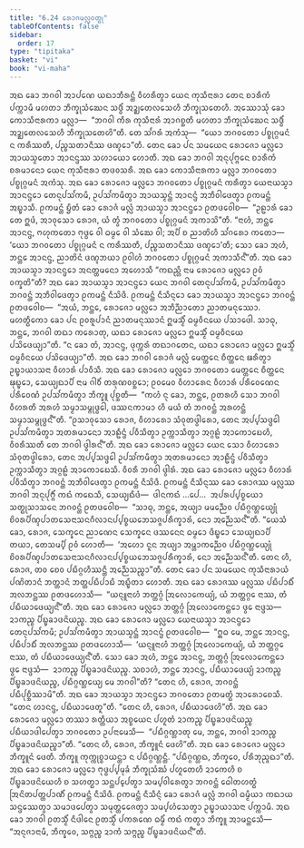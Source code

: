 ```yaml
---
title: "6.24 ᩁᩮᩣᨩᨾᩃᩖᩅᨲ᩠ᨳᩩ"
tableOfContents: false
sidebar:
  order: 17
type: "tipitaka"
basket: "vi"
book: "vi-maha"
---
```



<DynamicBreadcrumb />

<Division number="301" book="vi-maha">

<Paragraph number="1360" book="vi-maha">
ᩋᨳ ᨡᩮᩣ ᨽᨣᩅᩤ ᩋᩣᨸᨱᩮ ᨿᨳᩣᨽᩥᩁᨶ᩠ᨲᩴ ᩅᩥᩉᩁᩥᨲ᩠ᩅᩣ ᨿᩮᨶ ᨠᩩᩈᩥᨶᩣᩁᩣ ᨲᩮᨶ ᨧᩣᩁᩥᨠᩴ ᨸᨠ᩠ᨠᩣᨾᩥ ᨾᩉᨲᩣ ᨽᩥᨠ᩠ᨡᩩᩈᩴᨥᩮᨶ ᩈᨴ᩠ᨵᩥᩴ ᩋᨯ᩠ᨰᨲᩮᩃᩈᩮᩉᩥ ᨽᩥᨠ᩠ᨡᩩᩈᨲᩮᩉᩥ. ᩋᩔᩮᩣᩈᩩᩴ ᨡᩮᩣ ᨠᩮᩣᩈᩥᨶᩣᩁᨠᩣ ᨾᩃᩖᩣ—  “ᨽᨣᩅᩤ ᨠᩥᩁ ᨠᩩᩈᩥᨶᩣᩁᩴ ᩋᩣᨣᨧ᩠ᨨᨲᩥ ᨾᩉᨲᩣ ᨽᩥᨠ᩠ᨡᩩᩈᩴᨥᩮᨶ ᩈᨴ᩠ᨵᩥᩴ ᩋᨯ᩠ᨰᨲᩮᩃᩈᩮᩉᩥ ᨽᩥᨠ᩠ᨡᩩᩈᨲᩮᩉᩦ”ᨲᩥ. ᨲᩮ ᩈᩘᨣᩁᩴ ᩋᨠᩴᩈᩩ—  “ᨿᩮᩣ ᨽᨣᩅᨲᩮᩣ ᨸᨧ᩠ᨧᩩᨣ᩠ᨣᨾᨶᩴ ᨶ ᨠᩁᩥᩔᨲᩥ, ᨸᨬ᩠ᨧᩈᨲᩣᨶᩥᩔ ᨴᨱ᩠ᨯᩮᩣ”ᨲᩥ. ᨲᩮᨶ ᨡᩮᩣ ᨸᨶ ᩈᨾᨿᩮᨶ ᩁᩮᩣᨩᩮᩣ ᨾᩃᩖᩮᩣ ᩋᩣᨿᩈ᩠ᨾᨲᩮᩣ ᩋᩣᨶᨶ᩠ᨴᩔ ᩈᩉᩣᨿᩮᩣ ᩉᩮᩣᨲᩥ. ᩋᨳ ᨡᩮᩣ ᨽᨣᩅᩤ ᩋᨶᩩᨸᩩᨻ᩠ᨻᩮᨶ ᨧᩣᩁᩥᨠᩴ ᨧᩁᨾᩣᨶᩮᩣ ᨿᩮᨶ ᨠᩩᩈᩥᨶᩣᩁᩣ ᨲᨴᩅᩈᩁᩥ. ᩋᨳ ᨡᩮᩣ ᨠᩮᩣᩈᩥᨶᩣᩁᨠᩣ ᨾᩃᩖᩣ ᨽᨣᩅᨲᩮᩣ ᨸᨧ᩠ᨧᩩᨣ᩠ᨣᨾᨶᩴ ᩋᨠᩴᩈᩩ. ᩋᨳ ᨡᩮᩣ ᩁᩮᩣᨩᩮᩣ ᨾᩃᩖᩮᩣ ᨽᨣᩅᨲᩮᩣ ᨸᨧ᩠ᨧᩩᨣ᩠ᨣᨾᨶᩴ ᨠᩁᩥᨲ᩠ᩅᩣ ᨿᩮᨶᩣᨿᩈ᩠ᨾᩣ ᩋᩣᨶᨶ᩠ᨴᩮᩣ ᨲᩮᨶᩩᨸᩈᩘᨠᨾᩥ, ᩏᨸᩈᩘᨠᨾᩥᨲ᩠ᩅᩣ ᩋᩣᨿᩈ᩠ᨾᨶ᩠ᨲᩴ ᩋᩣᨶᨶ᩠ᨴᩴ ᩋᨽᩥᩅᩤᨴᩮᨲ᩠ᩅᩣ ᩑᨠᨾᨶ᩠ᨲᩴ ᩋᨭ᩠ᨮᩣᩈᩥ. ᩑᨠᨾᨶ᩠ᨲᩴ ᨮᩥᨲᩴ ᨡᩮᩣ ᩁᩮᩣᨩᩴ ᨾᩃᩖᩴ ᩋᩣᨿᩈ᩠ᨾᩣ ᩋᩣᨶᨶ᩠ᨴᩮᩣ ᩑᨲᨴᩅᩮᩤᨧ—  “ᩏᩊᩣᩁᩴ ᨡᩮᩣ ᨲᩮ ᩍᨴᩴ, ᩋᩣᩅᩩᩈᩮᩣ ᩁᩮᩣᨩ, ᨿᩴ ᨲ᩠ᩅᩴ ᨽᨣᩅᨲᩮᩣ ᨸᨧ᩠ᨧᩩᨣ᩠ᨣᨾᨶᩴ ᩋᨠᩣᩈᩦ”ᨲᩥ. “ᨶᩣᩉᩴ, ᨽᨶ᩠ᨲᩮ ᩋᩣᨶᨶ᩠ᨴ, ᨻᩉᩩᨠᨲᩮᩣ ᨻᩩᨴ᩠ᨵᩮ ᩅᩤ ᨵᨾ᩠ᨾᩮ ᩅᩤ ᩈᩴᨥᩮ ᩅᩤ; ᩋᨸᩥ ᨧ ᨬᩣᨲᩦᩉᩥ ᩈᩘᨣᩁᩮᩣ ᨠᨲᩮᩣ—  ‘ᨿᩮᩣ ᨽᨣᩅᨲᩮᩣ ᨸᨧ᩠ᨧᩩᨣ᩠ᨣᨾᨶᩴ ᨶ ᨠᩁᩥᩔᨲᩥ, ᨸᨬ᩠ᨧᩈᨲᩣᨶᩥᩔ ᨴᨱ᩠ᨯᩮᩣ’ᨲᩥ; ᩈᩮᩣ ᨡᩮᩣ ᩋᩉᩴ, ᨽᨶ᩠ᨲᩮ ᩋᩣᨶᨶ᩠ᨴ, ᨬᩣᨲᩦᨶᩴ ᨴᨱ᩠ᨯᨽᨿᩣ ᩑᩅᩤᩉᩴ ᨽᨣᩅᨲᩮᩣ ᨸᨧ᩠ᨧᩩᨣ᩠ᨣᨾᨶᩴ ᩋᨠᩣᩈᩥᨶ᩺”ᨲᩥ. ᩋᨳ ᨡᩮᩣ ᩋᩣᨿᩈ᩠ᨾᩣ ᩋᩣᨶᨶ᩠ᨴᩮᩣ ᩋᨶᨲ᩠ᨲᨾᨶᩮᩣ ᩋᩉᩮᩣᩈᩥ “ᨠᨳᨬ᩠ᩉᩥ ᨶᩣᨾ ᩁᩮᩣᨩᩮᩣ ᨾᩃᩖᩮᩣ ᩑᩅᩴ ᩅᨠ᩠ᨡᨲᩦ”ᨲᩥ? ᩋᨳ ᨡᩮᩣ ᩋᩣᨿᩈ᩠ᨾᩣ ᩋᩣᨶᨶ᩠ᨴᩮᩣ ᨿᩮᨶ ᨽᨣᩅᩤ ᨲᩮᨶᩩᨸᩈᩘᨠᨾᩥ, ᩏᨸᩈᩘᨠᨾᩥᨲ᩠ᩅᩣ ᨽᨣᩅᨶ᩠ᨲᩴ ᩋᨽᩥᩅᩤᨴᩮᨲ᩠ᩅᩣ ᩑᨠᨾᨶ᩠ᨲᩴ ᨶᩥᩈᩦᨴᩥ. ᩑᨠᨾᨶ᩠ᨲᩴ ᨶᩥᩈᩥᨶ᩠ᨶᩮᩣ ᨡᩮᩣ ᩋᩣᨿᩈ᩠ᨾᩣ ᩋᩣᨶᨶ᩠ᨴᩮᩣ ᨽᨣᩅᨶ᩠ᨲᩴ ᩑᨲᨴᩅᩮᩤᨧ—  “ᩋᨿᩴ, ᨽᨶ᩠ᨲᩮ, ᩁᩮᩣᨩᩮᩣ ᨾᩃᩖᩮᩣ ᩋᨽᩥᨬ᩠ᨬᩣᨲᩮᩣ ᨬᩣᨲᨾᨶᩩᩔᩮᩣ. ᨾᩉᨲ᩠ᨳᩥᨠᩮᩣ ᨡᩮᩣ ᨸᨶ ᩑᩅᩁᩪᨸᩣᨶᩴ ᨬᩣᨲᨾᨶᩩᩔᩣᨶᩴ ᩍᨾᩈ᩠ᨾᩥᩴ ᨵᨾ᩠ᨾᩅᩥᨶᨿᩮ ᨸᩈᩣᨴᩮᩤ. ᩈᩣᨵᩩ, ᨽᨶ᩠ᨲᩮ, ᨽᨣᩅᩤ ᨲᨳᩣ ᨠᩁᩮᩣᨲᩩ, ᨿᨳᩣ ᩁᩮᩣᨩᩮᩣ ᨾᩃᩖᩮᩣ ᩍᨾᩈ᩠ᨾᩥᩴ ᨵᨾ᩠ᨾᩅᩥᨶᨿᩮ ᨸᩈᩦᨴᩮᨿ᩠ᨿᩣ”ᨲᩥ. “ᨶ ᨡᩮᩣ ᨲᩴ, ᩋᩣᨶᨶ᩠ᨴ, ᨴᩩᨠ᩠ᨠᩁᩴ ᨲᨳᩣᨣᨲᩮᨶ, ᨿᨳᩣ ᩁᩮᩣᨩᩮᩣ ᨾᩃᩖᩮᩣ ᩍᨾᩈ᩠ᨾᩥᩴ ᨵᨾ᩠ᨾᩅᩥᨶᨿᩮ ᨸᩈᩦᨴᩮᨿ᩠ᨿᩣ”ᨲᩥ.
</Paragraph>

<Paragraph number="1361" book="vi-maha">
ᩋᨳ ᨡᩮᩣ ᨽᨣᩅᩤ ᩁᩮᩣᨩᩴ ᨾᩃᩖᩴ ᨾᩮᨲ᩠ᨲᩮᨶ ᨧᩥᨲ᩠ᨲᩮᨶ ᨹᩁᩥᨲ᩠ᩅᩣ ᩏᨭ᩠ᨮᩣᨿᩣᩈᨶᩣ ᩅᩥᩉᩣᩁᩴ ᨸᩣᩅᩥᩈᩥ. ᩋᨳ ᨡᩮᩣ ᩁᩮᩣᨩᩮᩣ ᨾᩃᩖᩮᩣ ᨽᨣᩅᨲᩮᩣ ᨾᩮᨲ᩠ᨲᩮᨶ ᨧᩥᨲ᩠ᨲᩮᨶ ᨹᩩᨭ᩠ᨮᩮᩣ, ᩈᩮᨿ᩠ᨿᨳᩣᨸᩥ ᨶᩣᨾ ᨣᩤᩅᩥᩴ ᨲᩁᩩᨱᩅᨧ᩠ᨨᩮᩣ; ᩑᩅᨾᩮᩅ ᩅᩥᩉᩣᩁᩮᨶ ᩅᩥᩉᩣᩁᩴ ᨸᩁᩥᩅᩮᨱᩮᨶ ᨸᩁᩥᩅᩮᨱᩴ ᩏᨸᩈᩘᨠᨾᩥᨲ᩠ᩅᩣ ᨽᩥᨠ᩠ᨡᩪ ᨸᩩᨧ᩠ᨨᨲᩥ—  “ᨠᩉᩴ ᨶᩩ ᨡᩮᩣ, ᨽᨶ᩠ᨲᩮ, ᩑᨲᩁᩉᩥ ᩈᩮᩣ ᨽᨣᩅᩤ ᩅᩥᩉᩁᨲᩥ ᩋᩁᩉᩴ ᩈᨾ᩠ᨾᩣᩈᨾ᩠ᨻᩩᨴ᩠ᨵᩮᩤ, ᨴᩔᨶᨠᩣᨾᩣ ᩉᩥ ᨾᨿᩴ ᨲᩴ ᨽᨣᩅᨶ᩠ᨲᩴ ᩋᩁᩉᨶ᩠ᨲᩴ ᩈᨾ᩠ᨾᩣᩈᨾ᩠ᨻᩩᨴ᩠ᨵᨶ᩺”ᨲᩥ. “ᩑᩈᩣᩅᩩᩈᩮᩣ ᩁᩮᩣᨩ, ᩅᩥᩉᩣᩁᩮᩣ ᩈᩴᩅᩩᨲᨴ᩠ᩅᩤᩁᩮᩣ, ᨲᩮᨶ ᩋᨸ᩠ᨸᩈᨴ᩠ᨴᩮᩤ ᩏᨸᩈᩘᨠᨾᩥᨲ᩠ᩅᩣ ᩋᨲᩁᨾᩣᨶᩮᩣ ᩋᩣᩊᩥᨶ᩠ᨴᩴ ᨸᩅᩥᩈᩥᨲ᩠ᩅᩣ ᩏᨠ᩠ᨠᩣᩈᩥᨲ᩠ᩅᩣ ᩋᨣ᩠ᨣᩊᩴ ᩋᩣᨠᩮᩣᨭᩮᩉᩥ, ᩅᩥᩅᩁᩥᩔᨲᩥ ᨲᩮ ᨽᨣᩅᩤ ᨴ᩠ᩅᩤᩁᨶ᩺”ᨲᩥ. ᩋᨳ ᨡᩮᩣ ᩁᩮᩣᨩᩮᩣ ᨾᩃᩖᩮᩣ ᨿᩮᨶ ᩈᩮᩣ ᩅᩥᩉᩣᩁᩮᩣ ᩈᩴᩅᩩᨲᨴ᩠ᩅᩤᩁᩮᩣ, ᨲᩮᨶ ᩋᨸ᩠ᨸᩈᨴ᩠ᨴᩮᩤ ᩏᨸᩈᩘᨠᨾᩥᨲ᩠ᩅᩣ ᩋᨲᩁᨾᩣᨶᩮᩣ ᩋᩣᩊᩥᨶ᩠ᨴᩴ ᨸᩅᩥᩈᩥᨲ᩠ᩅᩣ ᩏᨠ᩠ᨠᩣᩈᩥᨲ᩠ᩅᩣ ᩋᨣ᩠ᨣᩊᩴ ᩋᩣᨠᩮᩣᨭᩮᩈᩥ. ᩅᩥᩅᩁᩥ ᨽᨣᩅᩤ ᨴ᩠ᩅᩤᩁᩴ. ᩋᨳ ᨡᩮᩣ ᩁᩮᩣᨩᩮᩣ ᨾᩃᩖᩮᩣ ᩅᩥᩉᩣᩁᩴ ᨸᩅᩥᩈᩥᨲ᩠ᩅᩣ ᨽᨣᩅᨶ᩠ᨲᩴ ᩋᨽᩥᩅᩤᨴᩮᨲ᩠ᩅᩣ ᩑᨠᨾᨶ᩠ᨲᩴ ᨶᩥᩈᩦᨴᩥ. ᩑᨠᨾᨶ᩠ᨲᩴ ᨶᩥᩈᩥᨶ᩠ᨶᩔ ᨡᩮᩣ ᩁᩮᩣᨩᩔ ᨾᩃᩖᩔ ᨽᨣᩅᩤ ᩋᨶᩩᨸᩩᨻ᩠ᨻᩥᩴ ᨠᨳᩴ ᨠᨳᩮᩈᩥ, ᩈᩮᨿ᩠ᨿᨳᩥᨴᩴ—  ᨴᩤᨶᨠᨳᩴ …ᨸᩮ…  ᩋᨸᩁᨸ᩠ᨸᨧ᩠ᨧᨿᩮᩣ ᩈᨲ᩠ᨳᩩᩈᩣᩈᨶᩮ ᨽᨣᩅᨶ᩠ᨲᩴ ᩑᨲᨴᩅᩮᩤᨧ—  “ᩈᩣᨵᩩ, ᨽᨶ᩠ᨲᩮ, ᩋᨿ᩠ᨿᩣ ᨾᨾᨬ᩠ᨬᩮᩅ ᨸᨭᩥᨣ᩠ᨣᨱ᩠ᩉᩮᨿ᩠ᨿᩩᩴ ᨧᩦᩅᩁᨸᩥᨱ᩠ᨯᨸᩣᨲᩈᩮᨶᩣᩈᨶᨣᩥᩃᩣᨶᨸ᩠ᨸᨧ᩠ᨧᨿᨽᩮᩈᨩ᩠ᨩᨸᩁᩥᨠ᩠ᨡᩣᩁᩴ, ᨶᩮᩣ ᩋᨬ᩠ᨬᩮᩈᨶ᩺”ᨲᩥ. “ᨿᩮᩈᩴ ᨡᩮᩣ, ᩁᩮᩣᨩ, ᩈᩮᨠ᩠ᨡᩮᨶ ᨬᩣᨱᩮᨶ ᩈᩮᨠ᩠ᨡᩮᨶ ᨴᩔᨶᩮᨶ ᨵᨾ᩠ᨾᩮᩣ ᨴᩥᨭ᩠ᨮᩮᩣ ᩈᩮᨿ᩠ᨿᨳᩣᨸᩥ ᨲᨿᩣ, ᨲᩮᩈᨾ᩠ᨸᩥ ᩑᩅᩴ ᩉᩮᩣᨲᩥ—  ‘ᩋᩉᩮᩣ ᨶᩪᨶ ᩋᨿ᩠ᨿᩣ ᩋᨾ᩠ᩉᩣᨠᨬ᩠ᨬᩮᩅ ᨸᨭᩥᨣ᩠ᨣᨱ᩠ᩉᩮᨿ᩠ᨿᩩᩴ ᨧᩦᩅᩁᨸᩥᨱ᩠ᨯᨸᩣᨲᩈᩮᨶᩣᩈᨶᨣᩥᩃᩣᨶᨸ᩠ᨸᨧ᩠ᨧᨿᨽᩮᩈᨩ᩠ᨩᨸᩁᩥᨠ᩠ᨡᩣᩁᩴ, ᨶᩮᩣ ᩋᨬ᩠ᨬᩮᩈᨶ᩺’ᨲᩥ. ᨲᩮᨶ ᩉᩥ, ᩁᩮᩣᨩ, ᨲᩅ ᨧᩮᩅ ᨸᨭᩥᨣ᩠ᨣᩉᩥᩔᨶ᩠ᨲᩥ ᩋᨬ᩠ᨬᩮᩈᨬ᩠ᨧᩣ”ᨲᩥ.
</Paragraph>

</Division>
<Division number="302" book="vi-maha">

<Paragraph number="1362" book="vi-maha">
ᨲᩮᨶ ᨡᩮᩣ ᨸᨶ ᩈᨾᨿᩮᨶ ᨠᩩᩈᩥᨶᩣᩁᩣᨿᩴ ᨸᨱᩦᨲᩣᨶᩴ ᨽᨲ᩠ᨲᩣᨶᩴ ᨽᨲ᩠ᨲᨸᨭᩥᨸᩣᨭᩥ ᩋᨭ᩠ᨮᩥᨲᩣ ᩉᩮᩣᨲᩥ. ᩋᨳ ᨡᩮᩣ ᩁᩮᩣᨩᩔ ᨾᩃᩖᩔ ᨸᨭᩥᨸᩣᨭᩥᩴ ᩋᩃᨽᨶ᩠ᨲᩔ ᩑᨲᨴᩉᩮᩣᩈᩥ—  “ᨿᨶ᩠ᨶᩪᨶᩣᩉᩴ ᨽᨲ᩠ᨲᨣ᩠ᨣᩴ ᩒᩃᩮᩣᨠᩮᨿ᩠ᨿᩴ, ᨿᩴ ᨽᨲ᩠ᨲᨣ᩠ᨣᩮ ᨶᩣᩔ, ᨲᩴ ᨸᨭᩥᨿᩣᨴᩮᨿ᩠ᨿᨶ᩺”ᨲᩥ. ᩋᨳ ᨡᩮᩣ ᩁᩮᩣᨩᩮᩣ ᨾᩃᩖᩮᩣ ᨽᨲ᩠ᨲᨣ᩠ᨣᩴ ᩒᩃᩮᩣᨠᩮᨶ᩠ᨲᩮᩣ ᨴ᩠ᩅᩮ ᨶᩣᨴ᩠ᨴᩈ—  ᨯᩣᨠᨬ᩠ᨧ ᨸᩥᨭ᩠ᨮᨡᩣᨴᨶᩦᨿᨬ᩠ᨧ. ᩋᨳ ᨡᩮᩣ ᩁᩮᩣᨩᩮᩣ ᨾᩃᩖᩮᩣ ᨿᩮᨶᩣᨿᩈ᩠ᨾᩣ ᩋᩣᨶᨶ᩠ᨴᩮᩣ ᨲᩮᨶᩩᨸᩈᩘᨠᨾᩥ; ᩏᨸᩈᩘᨠᨾᩥᨲ᩠ᩅᩣ ᩋᩣᨿᩈ᩠ᨾᨶ᩠ᨲᩴ ᩋᩣᨶᨶ᩠ᨴᩴ ᩑᨲᨴᩅᩮᩤᨧ—  “ᩍᨵ ᨾᩮ, ᨽᨶ᩠ᨲᩮ ᩋᩣᨶᨶ᩠ᨴ, ᨸᨭᩥᨸᩣᨭᩥᩴ ᩋᩃᨽᨶ᩠ᨲᩔ ᩑᨲᨴᩉᩮᩣᩈᩥ—  ‘ᨿᨶ᩠ᨶᩪᨶᩣᩉᩴ ᨽᨲ᩠ᨲᨣ᩠ᨣᩴ ᩒᩃᩮᩣᨠᩮᨿ᩠ᨿᩴ, ᨿᩴ ᨽᨲ᩠ᨲᨣ᩠ᨣᩮ ᨶᩣᩔ, ᨲᩴ ᨸᨭᩥᨿᩣᨴᩮᨿ᩠ᨿᨶ᩺’ᨲᩥ. ᩈᩮᩣ ᨡᩮᩣ ᩋᩉᩴ, ᨽᨶ᩠ᨲᩮ ᩋᩣᨶᨶ᩠ᨴ, ᨽᨲ᩠ᨲᨣ᩠ᨣᩴ ᩒᩃᩮᩣᨠᩮᨶ᩠ᨲᩮᩣ ᨴ᩠ᩅᩮ ᨶᩣᨴ᩠ᨴᩈᩴ—  ᨯᩣᨠᨬ᩠ᨧ ᨸᩥᨭ᩠ᨮᨡᩣᨴᨶᩦᨿᨬ᩠ᨧ. ᩈᨧᩣᩉᩴ, ᨽᨶ᩠ᨲᩮ ᩋᩣᨶᨶ᩠ᨴ, ᨸᨭᩥᨿᩣᨴᩮᨿ᩠ᨿᩴ ᨯᩣᨠᨬ᩠ᨧ ᨸᩥᨭ᩠ᨮᨡᩣᨴᨶᩦᨿᨬ᩠ᨧ, ᨸᨭᩥᨣ᩠ᨣᨱ᩠ᩉᩮᨿ᩠ᨿ ᨾᩮ ᨽᨣᩅᩤ”ᨲᩥ? “ᨲᩮᨶ ᩉᩥ, ᩁᩮᩣᨩ, ᨽᨣᩅᨶ᩠ᨲᩴ ᨸᨭᩥᨸᩩᨧ᩠ᨨᩥᩔᩣᨾᩦ”ᨲᩥ. ᩋᨳ ᨡᩮᩣ ᩋᩣᨿᩈ᩠ᨾᩣ ᩋᩣᨶᨶ᩠ᨴᩮᩣ ᨽᨣᩅᨲᩮᩣ ᩑᨲᨾᨲ᩠ᨳᩴ ᩋᩣᩁᩮᩣᨧᩮᩈᩥ. “ᨲᩮᨶ ᩉᩣᨶᨶ᩠ᨴ, ᨸᨭᩥᨿᩣᨴᩮᨲᩪ”ᨲᩥ. “ᨲᩮᨶ ᩉᩥ, ᩁᩮᩣᨩ, ᨸᨭᩥᨿᩣᨴᩮᩉᩦ”ᨲᩥ. ᩋᨳ ᨡᩮᩣ ᩁᩮᩣᨩᩮᩣ ᨾᩃᩖᩮᩣ ᨲᩔᩣ ᩁᨲ᩠ᨲᩥᨿᩣ ᩋᨧ᩠ᨧᨿᩮᨶ ᨸᩉᩪᨲᩴ ᨯᩣᨠᨬ᩠ᨧ ᨸᩥᨭ᩠ᨮᨡᩣᨴᨶᩦᨿᨬ᩠ᨧ ᨸᨭᩥᨿᩣᨴᩤᨸᩮᨲ᩠ᩅᩣ ᨽᨣᩅᨲᩮᩣ ᩏᨸᨶᩣᨾᩮᩈᩥ—  “ᨸᨭᩥᨣ᩠ᨣᨱ᩠ᩉᩣᨲᩩ ᨾᩮ, ᨽᨶ᩠ᨲᩮ, ᨽᨣᩅᩤ ᨯᩣᨠᨬ᩠ᨧ ᨸᩥᨭ᩠ᨮᨡᩣᨴᨶᩦᨿᨬ᩠ᨧᩣ”ᨲᩥ. “ᨲᩮᨶ ᩉᩥ, ᩁᩮᩣᨩ, ᨽᩥᨠ᩠ᨡᩪᨶᩴ ᨴᩮᩉᩦ”ᨲᩥ. ᩋᨳ ᨡᩮᩣ ᩁᩮᩣᨩᩮᩣ ᨾᩃᩖᩮᩣ ᨽᩥᨠ᩠ᨡᩪᨶᩴ ᨴᩮᨲᩥ. ᨽᩥᨠ᩠ᨡᩪ ᨠᩩᨠ᩠ᨠᩩᨧ᩠ᨧᩣᨿᨶ᩠ᨲᩣ ᨶ ᨸᨭᩥᨣ᩠ᨣᨱ᩠ᩉᨶ᩠ᨲᩥ. “ᨸᨭᩥᨣ᩠ᨣᨱ᩠ᩉᨳ, ᨽᩥᨠ᩠ᨡᩅᩮ, ᨸᩁᩥᨽᩩᨬ᩠ᨩᨳᩣ”ᨲᩥ. ᩋᨳ ᨡᩮᩣ ᩁᩮᩣᨩᩮᩣ ᨾᩃᩖᩮᩣ ᨻᩩᨴ᩠ᨵᨸ᩠ᨸᨾᩩᨡᩴ ᨽᩥᨠ᩠ᨡᩩᩈᩴᨥᩴ ᨸᩉᩪᨲᩮᩉᩥ ᨯᩣᨠᩮᩉᩥ ᨧ ᨸᩥᨭ᩠ᨮᨡᩣᨴᨶᩦᨿᩮᩉᩥ ᨧ ᩈᩉᨲ᩠ᨳᩣ ᩈᨶ᩠ᨲᨸ᩠ᨸᩮᨲ᩠ᩅᩣ ᩈᨾ᩠ᨸᩅᩤᩁᩮᨲ᩠ᩅᩣ ᨽᨣᩅᨶ᩠ᨲᩴ ᨵᩮᩤᨲᩉᨲ᩠ᨳᩴ ᩒᨶᩦᨲᨸᨲ᩠ᨲᨸᩣᨱᩥᩴ ᩑᨠᨾᨶ᩠ᨲᩴ ᨶᩥᩈᩦᨴᩥ. ᩑᨠᨾᨶ᩠ᨲᩴ ᨶᩥᩈᩥᨶ᩠ᨶᩴ ᨡᩮᩣ ᩁᩮᩣᨩᩴ ᨾᩃᩖᩴ ᨽᨣᩅᩤ ᨵᨾ᩠ᨾᩥᨿᩣ ᨠᨳᩣᨿ ᩈᨶ᩠ᨴᩔᩮᨲ᩠ᩅᩣ ᩈᨾᩣᨴᨸᩮᨲ᩠ᩅᩣ ᩈᨾᩩᨲ᩠ᨲᩮᨩᩮᨲ᩠ᩅᩣ ᩈᨾ᩠ᨸᩉᩴᩈᩮᨲ᩠ᩅᩣ ᩏᨭ᩠ᨮᩣᨿᩣᩈᨶᩣ ᨸᨠ᩠ᨠᩣᨾᩥ. ᩋᨳ ᨡᩮᩣ ᨽᨣᩅᩤ ᩑᨲᩈ᩠ᨾᩥᩴ ᨶᩥᨴᩤᨶᩮ ᩑᨲᩈ᩠ᨾᩥᩴ ᨸᨠᩁᨱᩮ ᨵᨾ᩠ᨾᩥᩴ ᨠᨳᩴ ᨠᨲ᩠ᩅᩣ ᨽᩥᨠ᩠ᨡᩪ ᩋᩣᨾᨶ᩠ᨲᩮᩈᩥ—  “ᩋᨶᩩᨩᩣᨶᩣᨾᩥ, ᨽᩥᨠ᩠ᨡᩅᩮ, ᩈᨻ᩠ᨻᨬ᩠ᨧ ᨯᩣᨠᩴ ᩈᨻ᩠ᨻᨬ᩠ᨧ ᨸᩥᨭ᩠ᨮᨡᩣᨴᨶᩦᨿᨶ᩺”ᨲᩥ.
</Paragraph>
</Division>